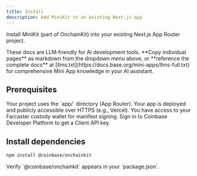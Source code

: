```yaml
---
title: Install
description: Add MiniKit to an existing Next.js app
---
```


Install MiniKit (part of OnchainKit) into your existing Next.js App Router project.

<Tip>
These docs are LLM‑friendly for AI development tools. **Copy individual pages** as markdown from the dropdown menu above, or **reference the complete docs** at [llms.txt](https://docs.base.org/mini-apps/llms-full.txt) for comprehensive Mini App knowledge in your AI assistant.
</Tip>

## Prerequisites

<AccordionGroup>
<Accordion title="Next.js App Router">
Your project uses the `app/` directory (App Router).
</Accordion>
<Accordion title="Deployment">
Your app is deployed and publicly accessible over HTTPS (e.g., Vercel).
</Accordion>
<Accordion title="Farcaster account">
You have access to your Farcaster custody wallet for manifest signing.
</Accordion>
<Accordion title="CDP account (for API key)">
Sign in to Coinbase Developer Platform to get a Client API key.
</Accordion>
</AccordionGroup>

## Install dependencies

```bash
npm install @coinbase/onchainkit
```

<Check>
Verify `@coinbase/onchainkit` appears in your `package.json`.
</Check>



